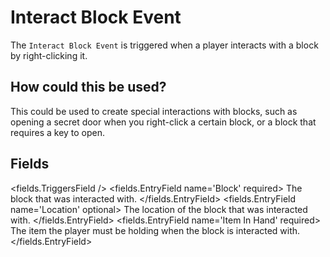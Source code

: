 
# Interact Block Event 

The `Interact Block Event` is triggered when a player interacts with a block by right-clicking it.

## How could this be used?

This could be used to create special interactions with blocks, such as opening a secret door when you right-click a certain block, or a block that requires a key to open.


## Fields

<fields.TriggersField />
<fields.EntryField name='Block' required>
     The block that was interacted with.
</fields.EntryField>
<fields.EntryField name='Location' optional>
     The location of the block that was interacted with.
</fields.EntryField>
<fields.EntryField name='Item In Hand' required>
     The item the player must be holding when the block is interacted with.
</fields.EntryField>
